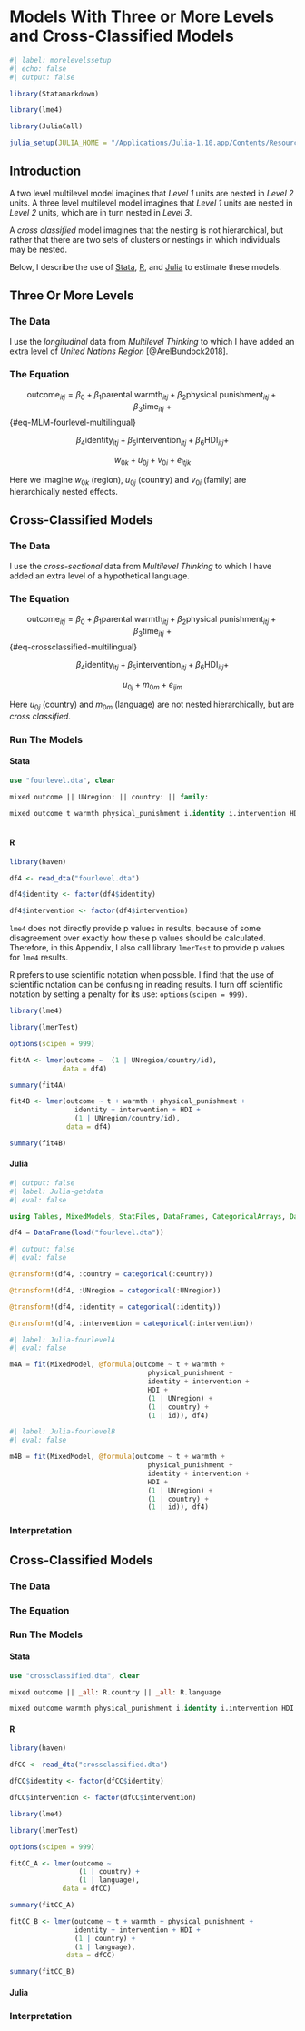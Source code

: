 # Models With Three or More Levels and Cross-Classified Models

```r
#| label: morelevelssetup
#| echo: false
#| output: false

library(Statamarkdown)

library(lme4) 

library(JuliaCall)

julia_setup(JULIA_HOME = "/Applications/Julia-1.10.app/Contents/Resources/julia/bin")

```

## Introduction

A two level multilevel model imagines that *Level 1* units are nested in *Level 2* units. A three level multilevel model imagines that *Level 1* units are nested in *Level 2* units, which are in turn nested in *Level 3*. 

A *cross classified* model imagines that the nesting is not hierarchical, but rather that there are two sets of clusters or nestings in which individuals may be nested. 

Below, I describe the use of [Stata](https://www.stata.com/), [R](https://www.r-project.org/), and [Julia](https://www.julialang.org/) to estimate these models.

## Three Or More Levels {#sec-fourlevel}

### The Data

I use the *longitudinal* data from *Multilevel Thinking* to which I have added an extra level of *United Nations Region* [@ArelBundock2018]. 

### The Equation

$$\text{outcome}_{itj} = \beta_0 + \beta_1 \text{parental warmth}_{itj} + \beta_2 \text{physical punishment}_{itj} + \beta_3 \text{time}_{itj} \ + $$ {#eq-MLM-fourlevel-multilingual} 

$$\beta_4 \text{identity}_{itj} + \beta_5 \text{intervention}_{itj} + \beta_6 \text{HDI}_{itj} +$$

$$w_{0k} + u_{0j} + v_{0i} + e_{itjk}$$ 

Here we imagine $w_{0k}$ (region), $u_{0j}$ (country) and $v_{0i}$ (family) are hierarchically nested effects. 

## Cross-Classified Models

### The Data

I use the *cross-sectional* data from *Multilevel Thinking* to which I have added an extra level of a hypothetical language. 

### The Equation

$$\text{outcome}_{itj} = \beta_0 + \beta_1 \text{parental warmth}_{itj} + \beta_2 \text{physical punishment}_{itj} + \beta_3 \text{time}_{itj} \ + $$ {#eq-crossclassified-multilingual}

$$\beta_4 \text{identity}_{itj} + \beta_5 \text{intervention}_{itj} + \beta_6 \text{HDI}_{itj} +$$ 

$$u_{0j} + m_{0m} + e_{ijm}$$ 

Here $u_{0j}$ (country) and $m_{0m}$ (language) are not nested hierarchically, but are *cross classified*.

### Run The Models

::: {.panel-tabset group="language"}

#### Stata

```stata

use "fourlevel.dta", clear

```

```stata

mixed outcome || UNregion: || country: || family:

```

```stata

mixed outcome t warmth physical_punishment i.identity i.intervention HDI || UNregion: || country: || id:
  
```

#### R

```r

library(haven)

df4 <- read_dta("fourlevel.dta")

```

```r

df4$identity <- factor(df4$identity)

df4$intervention <- factor(df4$intervention)

```

::: {.callout-caution collapse="false"}
`lme4` does not directly provide p values in results, because of some disagreement over exactly how these p values should be calculated. Therefore, in this Appendix, I also call library `lmerTest` to provide p values for `lme4` results.
:::

::: {.callout-tip}
R prefers to use scientific notation when possible. I find that the use of scientific notation can be confusing in reading results. I turn off scientific notation by setting a penalty for its use:  `options(scipen = 999)`.  
:::

```r

library(lme4) 

library(lmerTest)

options(scipen = 999) 

fit4A <- lmer(outcome ~  (1 | UNregion/country/id),
             data = df4)

summary(fit4A)

```

```r

fit4B <- lmer(outcome ~ t + warmth + physical_punishment + 
                identity + intervention + HDI + 
                (1 | UNregion/country/id),
              data = df4)

summary(fit4B)

```

#### Julia

```julia
#| output: false
#| label: Julia-getdata
#| eval: false

using Tables, MixedModels, StatFiles, DataFrames, CategoricalArrays, DataFramesMeta

df4 = DataFrame(load("fourlevel.dta"))

```

```julia
#| output: false
#| eval: false

@transform!(df4, :country = categorical(:country))

@transform!(df4, :UNregion = categorical(:UNregion))

@transform!(df4, :identity = categorical(:identity))

@transform!(df4, :intervention = categorical(:intervention))

```

```julia
#| label: Julia-fourlevelA
#| eval: false

m4A = fit(MixedModel, @formula(outcome ~ t + warmth + 
                                  physical_punishment + 
                                  identity + intervention + 
                                  HDI +
                                  (1 | UNregion) + 
                                  (1 | country) + 
                                  (1 | id)), df4)

```

```julia
#| label: Julia-fourlevelB
#| eval: false

m4B = fit(MixedModel, @formula(outcome ~ t + warmth + 
                                  physical_punishment + 
                                  identity + intervention + 
                                  HDI +
                                  (1 | UNregion) + 
                                  (1 | country) + 
                                  (1 | id)), df4)

```

:::

### Interpretation

## Cross-Classified Models

### The Data

### The Equation

### Run The Models

::: {.panel-tabset group="language"}

#### Stata

```stata

use "crossclassified.dta", clear

```

```stata

mixed outcome || _all: R.country || _all: R.language

```

```stata

mixed outcome warmth physical_punishment i.identity i.intervention HDI || _all: R.country || _all: R.language

```

#### R

```r

library(haven)

dfCC <- read_dta("crossclassified.dta")

```

```r

dfCC$identity <- factor(dfCC$identity)

dfCC$intervention <- factor(dfCC$intervention)

```

```r

library(lme4) 

library(lmerTest)

options(scipen = 999) 

fitCC_A <- lmer(outcome ~  
                 (1 | country) +
                 (1 | language),
             data = dfCC)

summary(fitCC_A)

```

```r

fitCC_B <- lmer(outcome ~ t + warmth + physical_punishment + 
                identity + intervention + HDI + 
                (1 | country) +
                (1 | language),
              data = dfCC)

summary(fitCC_B)

```


#### Julia

:::

### Interpretation

